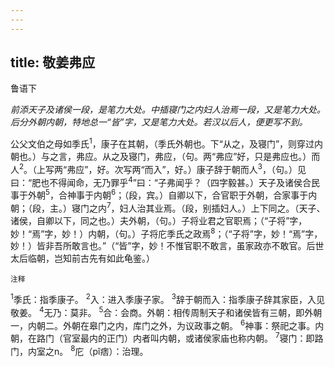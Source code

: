 ```yaml
---
---
---
```

title: 敬姜弗应
---



鲁语下

*前添天子及诸侯一段，是笔力大处。中插寝门之内妇人治焉一段，又是笔力大处。后分外朝内朝，特地总一“皆”字，又是笔力大处。若汉以后人，便更写不到。*

公父文伯之母如季氏<sup>1</sup>，康子在其朝，（季氏外朝也。下“从之，及寝门”，则穿过内朝也。）与之言，弗应。从之及寝门，弗应，（句。两“弗应”好，只是弗应也。）而人<sup>2</sup>。（上写两“弗应”，好。次写两“而入”，好。）康子辞于朝而人<sup>3</sup>，（句。）见曰：“肥也不得闻命，无乃罪乎<sup>4</sup>”曰：“子弗闻乎？（四字毅甚。）天子及诸侯合民事于外朝<sup>5</sup>，合神事于内朝<sup>6</sup>；（段，宾。）自卿以下，合官职于外朝，合家事于内朝；（段，主。）寝门之内<sup>7</sup>，妇人治其业焉。（段，别插妇人。）上下同之。（天子、诸侯，自卿以下，同之也。）夫外朝，（句。）子将业君之官职焉；（“子将”字，妙！“焉”字，妙！）内朝，（句。）子将庀季氏之政焉<sup>8</sup>；（“子将”字，妙！“焉”字，妙！）皆非吾所敢言也。”（“皆”字，妙！不惟官职不敢言，虽家政亦不敢官。后世太后临朝，岂知前古先有如此龟鉴。）

<sup>注释</sup>

<sup>1</sup>季氏：指季康子。
<sup>2</sup>入：进入季康子家。
<sup>3</sup>辞于朝而入：指季康子辞其家臣，入见敬姜。
<sup>4</sup>无乃：莫非。
<sup>5</sup>合：会商。外朝：相传周制天子和诸侯皆有三朝，即外朝一，内朝二。外朝在皋门之内，库门之外，为议政事之朝。
<sup>6</sup>神事：祭祀之事。内朝，在路门（官室最内的正门）内者叫内朝，或诸侯家庙也称内朝。
<sup>7</sup>寝门：即路门，内室之n。
<sup>8</sup>庀（pǐ痞）：治理。